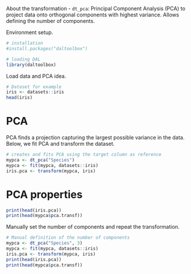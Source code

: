 About the transformation
- `dt_pca`: Principal Component Analysis (PCA) to project data onto orthogonal components with highest variance. Allows defining the number of components.

Environment setup.
```r
# installation 
#install.packages("daltoolbox")

# loading DAL
library(daltoolbox) 
```

Load data and PCA idea.
```r
# Dataset for example
iris <- datasets::iris
head(iris)
```

# PCA
PCA finds a projection capturing the largest possible variance in the data. Below, we fit PCA and transform the dataset.

```r
# creates and fits PCA using the target column as reference
mypca <- dt_pca("Species")
mypca <- fit(mypca, datasets::iris)
iris.pca <- transform(mypca, iris)
```

# PCA properties

```r
print(head(iris.pca))
print(head(mypca$pca.transf))
```

Manually set the number of components and repeat the transformation.
```r
# Manual definition of the number of components
mypca <- dt_pca("Species", 3)
mypca <- fit(mypca, datasets::iris)
iris.pca <- transform(mypca, iris)
print(head(iris.pca))
print(head(mypca$pca.transf))
```

